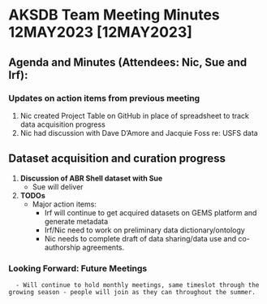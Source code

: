 # AKSDB Team Meeting Minutes 12MAY2023 [12MAY2023]

## Agenda and Minutes (Attendees: Nic, Sue and Irf): 

### Updates on action items from previous meeting 
1. Nic created Project Table on GitHub in place of spreadsheet to track data acquisition progress
2. Nic had discussion with Dave D'Amore and Jacquie Foss re: USFS data

## Dataset acquisition and curation progress 
1. **Discussion of ABR Shell dataset with Sue**
      - Sue will deliver
3. **TODOs**
    - Major action items: 
      - Irf will continue to get acquired datasets on GEMS platform and generate metadata
      - Irf/Nic need to work on preliminary data dictionary/ontology
      - Nic needs to complete draft of data sharing/data use and co-authorship agreements.

### Looking Forward: Future Meetings
      - Will continue to hold monthly meetings, same timeslot through the growing season - people will join as they can throughout the summer.